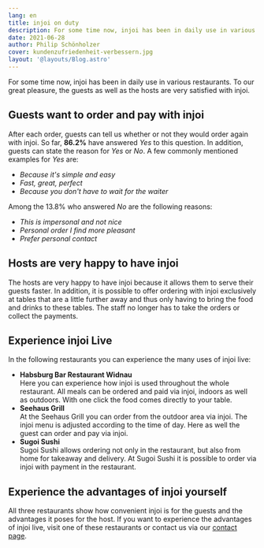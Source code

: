 ```yaml
---
lang: en
title: injoi on duty
description: For some time now, injoi has been in daily use in various restaurants. To our great pleasure, the guests as well as the hosts are very satisfied with injoi.
date: 2021-06-28
author: Philip Schönholzer
cover: kundenzufriedenheit-verbessern.jpg
layout: '@layouts/Blog.astro'
---
```


For some time now, injoi has been in daily use in various restaurants. To our great pleasure, the guests as well as the hosts are very satisfied with injoi.

## Guests want to order and pay with injoi

After each order, guests can tell us whether or not they would order again with injoi. So far, **86.2%** have answered _Yes_ to this question. In addition, guests can state the reason for _Yes_ or _No_. A few commonly mentioned examples for _Yes_ are:

- _Because it's simple and easy_
- _Fast, great, perfect_
- _Because you don't have to wait for the waiter_

Among the 13.8% who answered _No_ are the following reasons:

- _This is impersonal and not nice_
- _Personal order I find more pleasant_
- _Prefer personal contact_

## Hosts are very happy to have injoi

The hosts are very happy to have injoi because it allows them to serve their guests faster. In addition, it is possible to offer ordering with injoi exclusively at tables that are a little further away and thus only having to bring the food and drinks to these tables. The staff no longer has to take the orders or collect the payments.

## Experience injoi Live

In the following restaurants you can experience the many uses of injoi live:

- **Habsburg Bar Restaurant Widnau**  
  Here you can experience how injoi is used throughout the whole restaurant. All meals can be ordered and paid via injoi, indoors as well as outdoors. With one click the food comes directly to your table.
- **Seehaus Grill**  
  At the Seehaus Grill you can order from the outdoor area via injoi. The injoi menu is adjusted according to the time of day. Here as well the guest can order and pay via injoi.
- **Sugoi Sushi**  
  Sugoi Sushi allows ordering not only in the restaurant, but also from home for takeaway and delivery. At Sugoi Sushi it is possible to order via injoi with payment in the restaurant.

## Experience the advantages of injoi yourself

All three restaurants show how convenient injoi is for the guests and the advantages it poses for the host. If you want to experience the advantages of injoi live, visit one of these restaurants or contact us via our [contact page](/en/contact/).
